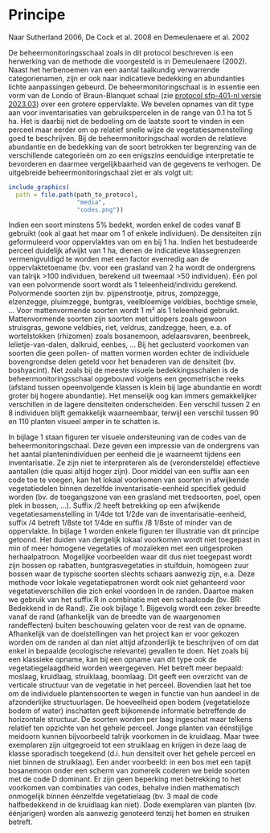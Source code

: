 # Principe

```{=html}
<!--
Korte omschrijving van de principes waarop het protocol gebaseerd is.
Bijvoorbeeld het principe achter het nemen van mengmonsters, principe achter visueel inschatten van de bedekking van een plant, ...
-->
```
Naar Sutherland 2006, De Cock et al. 2008 en Demeulenaere et al. 2002

De beheermonitoringsschaal zoals in dit protocol beschreven is een herwerking van de methode die voorgesteld is in Demeulenaere (2002).
Naast het herbenoemen van een aantal taalkundig verwarrende categorienamen, zijn er ook naar indicatieve bedekking en abundanties lichte aanpassingen gebeurd.
De beheermonitoringschaal is in essentie een vorm van de Londo of Braun-Blanquet schaal (zie [protocol sfp-401-nl versie 2023.03](../2023.03/index.html)) over een grotere oppervlakte.
We bevelen opnames van dit type aan voor inventarisaties van gebruikspercelen in de range van 0.1 ha tot 5 ha.
Het is daarbij niet de bedoeling om de laatste soort te vinden in een perceel maar eerder om op relatief snelle wijze de vegetatiesamenstelling goed te beschrijven.
Bij de beheermonitoringschaal worden de relatieve abundantie en de bedekking van de soort betrokken ter begrenzing van de verschillende categorieën om zo een enigszins eenduidige interpretatie te bevorderen en daarmee vergelijkbaarheid van de gegevens te verhogen.
De uitgebreide beheermonitoringschaal ziet er als volgt uit:

```r
include_graphics(
  path = file.path(path_to_protocol,
                   "media",
                   "codes.png"))
```

Indien een soort minstens 5% bedekt, worden enkel de codes vanaf B gebruikt (ook al gaat het maar om 1 of enkele individuen).
De densiteiten zijn geformuleerd voor oppervlaktes van om en bij 1 ha.
Indien het bestudeerde perceel duidelijk afwijkt van 1 ha, dienen de indicatieve klassegrenzen vermenigvuldigd te worden met een factor evenredig aan de oppervlaktetoename (bv. voor een grasland van 2 ha wordt de ondergrens van talrijk \>100 individuen, berekend uit tweemaal \>50 individuen).
Eén pol van een polvormende soort wordt als 1 teleenheid/individu gerekend.
Polvormende soorten zijn bv.
pijpenstrootje, pitrus, zompzegge, elzenzegge, pluimzegge, buntgras, veelbloemige veldbies, bochtige smele, ... Voor mattenvormende soorten wordt 1 m² als 1 teleenheid gebruikt.
Mattenvormende soorten zijn soorten met uitlopers zoals gewoon struisgras, gewone veldbies, riet, veldrus, zandzegge, heen, e.a.
of wortelstokken (rhizomen) zoals bosanemoon, adelaarsvaren, beenbreek, lelietje-van-dalen, dalkruid, eenbes, ... Bij het geclusterd voorkomen van soorten die geen pollen- of matten vormen worden echter de individuele bovengrondse delen geteld voor het benaderen van de densiteit (bv. boshyacint).
Net zoals bij de meeste visuele bedekkingsschalen is de beheermonitoringsschaal opgebouwd volgens een geometrische reeks (afstand tussen opeenvolgende klassen is klein bij lage abundantie en wordt groter bij hogere abundantie).
Het menselijk oog kan immers gemakkelijker verschillen in de lagere densiteiten onderscheiden.
Een verschil tussen 2 en 8 individuen blijft gemakkelijk waarneembaar, terwijl een verschil tussen 90 en 110 planten visueel amper in te schatten is.

In bijlage 1 staan figuren ter visuele ondersteuning van de codes van de beheermonitoringschaal.
Deze geven een impressie van de ondergrens van het aantal plantenindividuen per eenheid die je waarneemt tijdens een inventarisatie.
Ze zijn niet te interpreteren als de (veronderstelde) effectieve aantallen (die quasi altijd hoger zijn).
Door middel van een suffix aan een code toe te voegen, kan het lokaal voorkomen van soorten in afwijkende vegetatiedelen binnen dezelfde inventarisatie-eenheid specifiek geduid worden (bv. de toegangszone van een grasland met tredsoorten, poel, open plek in bossen, ...).
Suffix /2 heeft betrekking op een afwijkende vegetatiesamenstelling in 1/4de tot 1/2de van de inventarisatie-eenheid, suffix /4 betreft 1/8ste tot 1/4de en suffix /8 1/8ste of minder van de oppervlakte.
In bijlage 1 worden enkele figuren ter illustratie van dit principe getoond.
Het duiden van dergelijk lokaal voorkomen wordt niet toegepast in min of meer homogene vegetaties of mozaïeken met een uitgesproken herhaalpatroon.
Mogelijke voorbeelden waar dit dus niet toegepast wordt zijn bossen op rabatten, buntgrasvegetaties in stuifduin, homogeen zuur bossen waar de typische soorten slechts schaars aanwezig zijn, e.a.
Deze methode voor lokale vegetatiepatronen wordt ook niet gehanteerd voor vegetatieverschillen die zich enkel voordoen in de randen.
Daartoe maken we gebruik van het suffix R in combinatie met een schaalcode (bv. BR: Bedekkend in de Rand).
Zie ook bijlage 1.
Bijgevolg wordt een zeker breedte vanaf de rand (afhankelijk van de breedte van de waargenomen randeffecten) buiten beschouwing gelaten voor de rest van de opname.
Afhankelijk van de doelstellingen van het project kan er voor gekozen worden om de randen al dan niet altijd afzonderlijk te beschrijven of om dat enkel in bepaalde (ecologische relevante) gevallen te doen.
Net zoals bij een klassieke opname, kan bij een opname van dit type ook de vegetatiegelaagdheid worden weergegeven.
Het betreft meer bepaald: moslaag, kruidlaag, struiklaag, boomlaag.
Dit geeft een overzicht van de verticale structuur van de vegetatie in het perceel.
Bovendien laat het toe om de individuele plantensoorten te wegen in functie van hun aandeel in de afzonderlijke structuurlagen.
De hoeveelheid open bodem (vegetatieloze bodem of water) inschatten geeft bijkomende informatie betreffende de horizontale structuur.
De soorten worden per laag ingeschat maar telkens relatief ten opzichte van het gehele perceel.
Jonge planten van éénstijlige meidoorn kunnen bijvoorbeeld talrijk voorkomen in de kruidlaag.
Maar twee exemplaren zijn uitgegroeid tot een struiklaag en krijgen in deze laag de klasse sporadisch toegekend (d.i. hun densiteit over het gehele perceel en niet binnen de struiklaag).
Een ander voorbeeld: in een bos met een tapijt bosanemoon onder een scherm van zomereik coderen we beide soorten met de code D dominant.
Er zijn geen beperking met betrekking to het voorkomen van combinaties van codes, behalve indien mathematisch onmogelijk binnen éénzelfde vegetatielaag (bv. 3 maal de code halfbedekkend in de kruidlaag kan niet).
Dode exemplaren van planten (bv. éénjarigen) worden als aanwezig genoteerd tenzij het bomen en struiken betreft.

